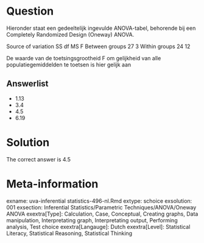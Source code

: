 Question
========

Hieronder staat een gedeeltelijk ingevulde ANOVA-tabel, behorende bij een Completely Randomized Design (Oneway) ANOVA.

Source of variation SS df MS F
Between groups 27 3
Within groups 24 12

De waarde van de toetsingsgrootheid F om gelijkheid van alle populatiegemiddelden te toetsen is hier gelijk aan

Answerlist
----------
* 1.13
* 3.4
* 4.5
* 6.19

Solution
========

The correct answer is  4.5

Meta-information
================
exname: uva-inferential statistics-496-nl.Rmd
extype: schoice
exsolution: 001
exsection: Inferential Statistics/Parametric Techniques/ANOVA/Oneway ANOVA
exextra[Type]: Calculation, Case, Conceptual, Creating graphs, Data manipulation, Interpretating graph, Interpretating output, Performing analysis, Test choice
exextra[Langauge]: Dutch
exextra[Level]: Statistical Literacy, Statistical Reasoning, Statistical Thinking
